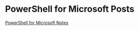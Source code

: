 # PowerShell for Microsoft Posts
[PowerShell for Microsoft Notes](/posts/microsoft/powershell-for-microsoft365/powershell-m365-notes)